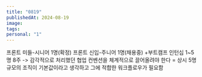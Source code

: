 ```yaml
---
title: "0819"
publishedAt: 2024-08-19
image: 
tags: 
personal: "1"
---
```

프론트 미들-시니어 1명(확정)
프론트 신입-주니어 1명(채용중)
+부트캠프 인턴십 1~5명 8주
-> 감각적으로 처리했던 협업 컨벤션을 체계적으로 끌어올려야 한다
= 상시 5명 규모의 조직이 기본값이라고 생각하고 그에 적합한 워크플로우가 필요함